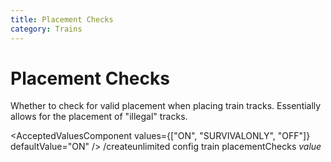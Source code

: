 ```yaml
---
title: Placement Checks
category: Trains
---
```



# Placement Checks

Whether to check for valid placement when placing train tracks. Essentially allows for the placement of "illegal" tracks.

<AcceptedValuesComponent values={["ON", "SURVIVALONLY", "OFF"]} defaultValue="ON" />
<MinecraftCommandComponent>/createunlimited config train placementChecks *value*</MinecraftCommandComponent>
